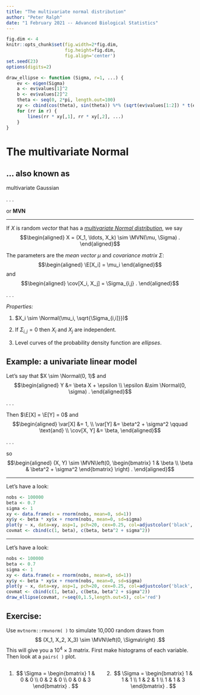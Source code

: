 ```yaml
---
title: "The multivariate normal distribution"
author: "Peter Ralph"
date: "1 February 2021 -- Advanced Biological Statistics"
---
```



```r
fig.dim <- 4
knitr::opts_chunk$set(fig.width=2*fig.dim,
                      fig.height=fig.dim,
                      fig.align='center')
set.seed(23)
options(digits=2)
```

```r
draw_ellipse <- function (Sigma, r=1, ...) {
    ev <- eigen(Sigma)
    a <- ev$values[1]^2
    b <- ev$values[2]^2
    theta <- seq(0, 2*pi, length.out=100)
    xy <- cbind(cos(theta), sin(theta)) %*% (sqrt(ev$values[1:2]) * t(ev$vectors[,1:2]))
    for (rr in r) {
        lines(rr * xy[,1], rr * xy[,2], ...)
    }
}
```

# The multivariate Normal

## ... also known as

multivariate Gaussian

. . .

or **MVN**

------------

If $X$ is random *vector*
that has a [*multivariate Normal distribution*](https://en.wikipedia.org/wiki/Multivariate_normal_distribution), we say
$$\begin{aligned}
   X = (X_1, \ldots, X_k) \sim \MVN(\mu, \Sigma) .
\end{aligned}$$

The parameters are the *mean vector* $\mu$ and *covariance matrix* $\Sigma$:
$$\begin{aligned}
   \E[X_i] = \mu_i
\end{aligned}$$
and
$$\begin{aligned}
    \cov[X_i, X_j] = \Sigma_{i,j}  .
\end{aligned}$$

. . .

*Properties:*

1. $X_i \sim \Normal(\mu_i, \sqrt{\Sigma_{i,i]}})$ 

2. If $\Sigma_{i,j} = 0$ then $X_i$ and $X_j$ are independent.

3. Level curves of the probability density function
   are *ellipses*.

## Example: a univariate linear model

Let's say that $X \sim \Normal(0, 1)$ and
$$\begin{aligned}
   Y &= \beta X + \epsilon  \\
   \epsilon &\sim \Normal(0, \sigma) .
\end{aligned}$$

. . .

Then $\E[X] = \E[Y] = 0$ and
$$\begin{aligned}
   \var[X] &= 1, \\
   \var[Y] &= \beta^2 + \sigma^2 \qquad \text{and} \\
   \cov[X, Y] &= \beta, 
\end{aligned}$$

. . .

so
$$\begin{aligned}
    (X, Y) \sim \MVN\left(0,
        \begin{bmatrix}
           1 & \beta \\ 
           \beta & \beta^2 + \sigma^2
        \end{bmatrix}
    \right) .
\end{aligned}$$

------------------

Let's have a look:
```r
nobs <- 100000
beta <- 0.7
sigma <- 1
xy <- data.frame(x = rnorm(nobs, mean=0, sd=1))
xy$y <- beta * xy$x + rnorm(nobs, mean=0, sd=sigma)
plot(y ~ x, data=xy, asp=1, pch=20, cex=0.25, col=adjustcolor('black', 0.15))
covmat <- cbind(c(1, beta), c(beta, beta^2 + sigma^2))
```


------------------

Let's have a look:
```r
nobs <- 100000
beta <- 0.7
sigma <- 1
xy <- data.frame(x = rnorm(nobs, mean=0, sd=1))
xy$y <- beta * xy$x + rnorm(nobs, mean=0, sd=sigma)
plot(y ~ x, data=xy, asp=1, pch=20, cex=0.25, col=adjustcolor('black', 0.15))
covmat <- cbind(c(1, beta), c(beta, beta^2 + sigma^2))
draw_ellipse(covmat, r=seq(0,1.5,length.out=5), col='red')
```

## Exercise:

Use `mvtnorm::rmvnorm( )` to
simulate 10,000 random draws from
$$ (X_1, X_2, X_3) \sim \MVN\left(0, \Sigma\right) .$$
This will give you a $10^4 \times 3$ matrix.
First make histograms of each variable.
Then look at a `pairs( )` plot.

::: {.columns}
:::::: {.column width=50%}

1. $$ \Sigma = \begin{bmatrix} 1 & 0 & 0 \\ 0 & 2 & 0 \\ 0 & 0 & 3 \end{bmatrix} . $$

:::
:::::: {.column width=50%}

2. $$ \Sigma = \begin{bmatrix} 1 & 1 & 1 \\ 1 & 2 & 1 \\ 1 & 1 & 3 \end{bmatrix} . $$

:::
:::::::

